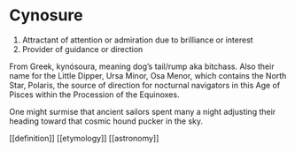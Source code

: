 # Cynosure

1. Attractant of attention or admiration due to brilliance or interest
2. Provider of guidance or direction 

From Greek, kynósoura, meaning dog’s tail/rump aka bitchass. Also their name for the Little Dipper, Ursa Minor, Osa Menor, which contains the North Star, Polaris, the source of direction for nocturnal navigators in this Age of Pisces within the Procession of the Equinoxes.

One might surmise that ancient sailors spent many a night adjusting their heading toward that cosmic hound pucker in the sky.

[[definition]] [[etymology]] [[astronomy]]